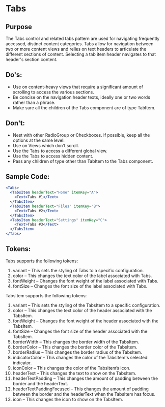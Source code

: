 # Tabs

## Purpose

The Tabs control and related tabs pattern are used for navigating frequently accessed, distinct content categories. Tabs allow for navigation between two or more content views and relies on text headers to articulate the different sections of content.
Selecting a tab item header navigates to that header's section content.

## Do's:

- Use on content-heavy views that require a significant amount of scrolling to access the various sections.
- Be concise on the navigation header texts, ideally one or two words rather than a phrase.
- Make sure all the children of the Tabs component are of type TabItem.

## Don't:

- Nest with other RadioGroup or Checkboxes. If possible, keep all the options at the same level.
- Use on Views which don’t scroll.
- Use the Tabs to access a different global view.
- Use the Tabs to access hidden content.
- Pass any children of type other than TabItem to the Tabs component.

## Sample Code:

```jsx
<Tabs>
  <TabsItem headerText="Home" itemKey="A">
    <Text>Tabs #1</Text>
  </TabsItem>
  <TabsItem headerText="Files" itemKey="B">
    <Text>Tabs #2</Text>
  </TabsItem>
  <TabsItem headerText="Settings" itemKey="C">
    <Text>Tabs #3</Text>
  </TabsItem>
</Tabs>
```

## Tokens:

Tabs supports the following tokens:

1.  variant – This sets the styling of Tabs to a specific configuration.
2.  color – This changes the text color of the label associated with Tabs.
3.  fontWeight – Changes the font weight of the label associated with Tabs.
4.  fontSize – Changes the font size of the label associated with Tabs.

TabsItem supports the following tokens:

1.  variant – This sets the styling of the TabsItem to a specific configuration.
2.  color – This changes the text color of the header associated with the TabsItem.
3.  fontWeight – Changes the font weight of the header associated with the TabsItem.
4.  fontSize – Changes the font size of the header associated with the TabsItem.
5.  borderWidth – This changes the border width of the TabsItem.
6.  borderColor – This changes the border color of the TabsItem.
7.  borderRadius – This changes the border radius of the TabsItem.
8.  indicatorColor – This changes the color of the TabsItem's selected indicator.
9.  iconColor – This changes the color of the TabsItem’s icon.
10.  headerText – This changes the text to show on the TabsItem.
11.  headerTextPadding – This changes the amount of padding between the border and the headerText.
12.  headerTextPaddingFocused – This changes the amount of padding between the border and the headerText when the TabsItem has focus.
13.  icon – This changes the icon to show on the TabsItem.
